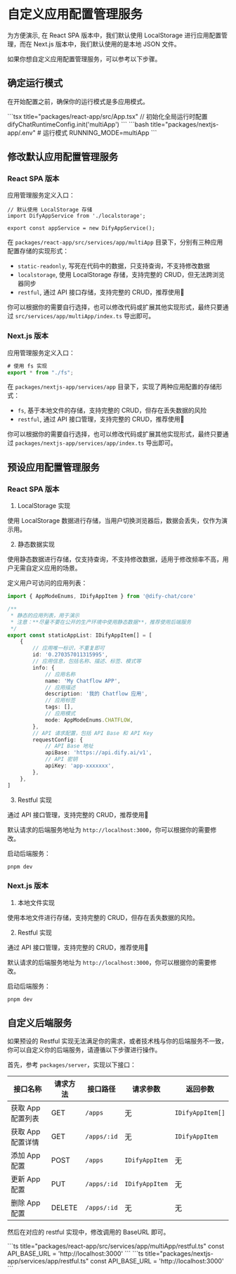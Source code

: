 
# 自定义应用配置管理服务

为方便演示, 在 React SPA 版本中，我们默认使用 LocalStorage 进行应用配置管理，而在 Next.js 版本中，我们默认使用的是本地 JSON 文件。

如果你想自定义应用配置管理服务，可以参考以下步骤。

## 确定运行模式

在开始配置之前，确保你的运行模式是多应用模式。

<Tabs>
  <Tab label="React SPA">
```tsx title="packages/react-app/src/App.tsx"
// 初始化全局运行时配置
difyChatRuntimeConfig.init('multiApp')
```
	</Tab>
  <Tab label="Next.js">
```bash title="packages/nextjs-app/.env"
# 运行模式
RUNNING_MODE=multiApp
```
	</Tab>
</Tabs>

## 修改默认应用配置管理服务

### React SPA 版本

应用管理服务定义入口：

```tsx title="packages/react-app/src/services/app/multiApp/index.ts"
// 默认使用 LocalStorage 存储
import DifyAppService from './localstorage';

export const appService = new DifyAppService();
```

在 `packages/react-app/src/services/app/multiApp` 目录下，分别有三种应用配置存储的实现形式：

- `static-readonly`, 写死在代码中的数据，只支持查询，不支持修改数据
- `localstorage`, 使用 LocalStorage 存储，支持完整的 CRUD，但无法跨浏览器同步
- `restful`, 通过 API 接口存储，支持完整的 CRUD，推荐使用🌟

你可以根据你的需要自行选择，也可以修改代码或扩展其他实现形式，最终只要通过 `src/services/app/multiApp/index.ts` 导出即可。

### Next.js 版本

应用管理服务定义入口：

```ts title="packages/nextjs-app/services/app/index.ts"
# 使用 fs 实现
export * from "./fs";
```

在 `packages/nextjs-app/services/app` 目录下，实现了两种应用配置的存储形式：

- `fs`, 基于本地文件的存储，支持完整的 CRUD，但存在丢失数据的风险
- `restful`, 通过 API 接口管理，支持完整的 CRUD，推荐使用🌟

你可以根据你的需要自行选择，也可以修改代码或扩展其他实现形式，最终只要通过 `packages/nextjs-app/services/app/index.ts` 导出即可。

## 预设应用配置管理服务

### React SPA 版本

1. LocalStorage 实现

使用 LocalStorage 数据进行存储，当用户切换浏览器后，数据会丢失，仅作为演示用。

2. 静态数据实现

使用静态数据进行存储，仅支持查询，不支持修改数据，适用于修改频率不高，用户无需自定义应用的场景。

定义用户可访问的应用列表：

```ts title="packages/react-app/src/services/app/multiApp/static-readonly/data.ts"
import { AppModeEnums, IDifyAppItem } from '@dify-chat/core'

/**
 * 静态的应用列表，用于演示
 * 注意：**尽量不要在公开的生产环境中使用静态数据**，推荐使用后端服务
 */
export const staticAppList: IDifyAppItem[] = [
	{
		// 应用唯一标识，不重复即可
		id: '0.270357011315995',
		// 应用信息，包括名称、描述、标签、模式等
		info: {
			// 应用名称
			name: 'My Chatflow APP',
			// 应用描述
			description: '我的 Chatflow 应用',
			// 应用标签
			tags: [],
			// 应用模式
			mode: AppModeEnums.CHATFLOW,
		},
		// API 请求配置，包括 API Base 和 API Key
		requestConfig: {
			// API Base 地址
			apiBase: 'https://api.dify.ai/v1',
			// API 密钥
			apiKey: 'app-xxxxxxx',
		},
	},
]
```

3. Restful 实现

通过 API 接口管理，支持完整的 CRUD，推荐使用🌟

默认请求的后端服务地址为 `http://localhost:3000`，你可以根据你的需要修改。

启动后端服务：

```bash title="packages/server"
pnpm dev
```

### Next.js 版本

1. 本地文件实现

使用本地文件进行存储，支持完整的 CRUD，但存在丢失数据的风险。

2. Restful 实现

通过 API 接口管理，支持完整的 CRUD，推荐使用🌟

默认请求的后端服务地址为 `http://localhost:3000`，你可以根据你的需要修改。

启动后端服务：

```bash title="packages/server"
pnpm dev
```

## 自定义后端服务

如果预设的 Restful 实现无法满足你的需求，或者技术栈与你的后端服务不一致，你可以自定义你的后端服务，请遵循以下步骤进行操作。

首先，参考 `packages/server`，实现以下接口：

| 接口名称 | 请求方法 | 接口路径 | 请求参数 | 返回参数 |
|---------|----------|----------|----------|----------|
| 获取 App 配置列表 | GET | `/apps` | 无 | `IDifyAppItem[]` |
| 获取 App 配置详情 | GET | `/apps/:id` | 无 | `IDifyAppItem` |
| 添加 App 配置 | POST | `/apps` | `IDifyAppItem` | 无 |
| 更新 App 配置 | PUT | `/apps/:id` | `IDifyAppItem` | 无 |
| 删除 App 配置 | DELETE | `/apps/:id` | 无 | 无 |

然后在对应的 restful 实现中，修改调用的 BaseURL 即可。

<Tabs>
  <Tab label="React SPA">
```ts title="packages/react-app/src/services/app/multiApp/restful.ts"
const API_BASE_URL = 'http://localhost:3000'
```
	</Tab>
  <Tab label="Next.js">
```ts title="packages/nextjs-app/services/app/restful.ts"
const API_BASE_URL = 'http://localhost:3000'
```
	</Tab>
</Tabs>